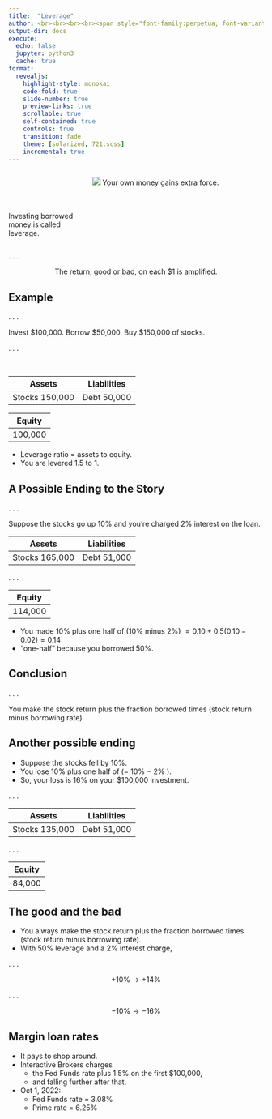 ```yaml
---
title:  "Leverage"
author: <br><br><br><br><span style="font-family:perpetua; font-variant:small-caps; color:#606060;">Kerry Back</span><br><br><img src="RiceBusiness-transparent-logo-sm.png"  height=80>
output-dir: docs
execute:
  echo: false
  jupyter: python3
  cache: true
format: 
  revealjs:
    highlight-style: monokai
    code-fold: true
    slide-number: true
    preview-links: true
    scrollable: true
    self-contained: true
    controls: true
    transition: fade
    theme: [solarized, 721.scss]
    incremental: true
---
```


:::: {.columns}
::: {.column width="30%"}
<br><br><br><br>
Investing borrowed money is called leverage.

:::
::: {.column width="70%"} 
:::{.fragment .fade-up}
![](images/leverage.jpg)
Your own money gains extra force.
:::
:::
::::

. . .

<p align=center>
The return, good or bad, on each $1 is amplified.
</p>

## Example

. . .

Invest $100,000.  Borrow $50,000.  Buy $150,000 of stocks.

. . .

<br>

 Assets | Liabilities |
| ---    | ---         |
| Stocks 150,000  | Debt 50,000|

| Equity |
| ---    |
| 100,000


- Leverage ratio = assets to equity.
- You are levered 1.5 to 1.


## A Possible Ending to the Story

. . .

Suppose the stocks go up 10% and you're charged 2% interest on the loan.

 Assets | Liabilities |
| ---    | ---         |
| Stocks 165,000  | Debt 51,000|

. . .

| Equity |
| ---    |
| 114,000 |

- You made 10% plus one half of (10% minus 2%) $= 0.10 + 0.5(0.10-0.02) = 0.14$
- "one-half"  because you borrowed 50%.

## Conclusion

. . .

You make the stock return  plus the fraction borrowed times (stock return minus borrowing rate).

## Another possible ending

- Suppose the stocks fell by 10%.
- You lose 10% plus one half of ($-$ 10% $-$ 2% ).
- So, your loss is 16% on your $100,000 investment.

. . .

 Assets | Liabilities |
| ---    | ---         |
| Stocks 135,000  | Debt 51,000|

. . .

| Equity |
| ---    |
| 84,000 |

## The good and the bad

- You always make the stock return  plus the fraction borrowed times (stock return minus borrowing rate).
- With 50% leverage and a 2% interest charge, 

. . .

$$+10\text{%} \rightarrow +14\text{%}$$

. . .

$$-10\text{%} \rightarrow -16\text{%}$$


## Margin loan rates

- It pays to shop around.
- Interactive Brokers charges 
  - the Fed Funds rate plus 1.5% on the first $100,000, 
  - and falling further after that.
- Oct 1, 2022:
  - Fed Funds rate = 3.08%
  - Prime rate = 6.25%
 

